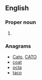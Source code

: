 ==English==
{{wikipedia|Association of Train Operating Companies}}

===Proper noun===
{{en-proper noun}}

# {{rail transport}} {{acronym of|[[association|Association]] [[of|Of]] [[train|Train]] [[operating|Operating]] [[companies|Companies]]}}

===Anagrams===
* [[Cato#English|Cato]], [[CATO#English|CATO]]
* [[coat#English|coat]]
* [[octa#English|octa]]
* [[taco#English|taco]]